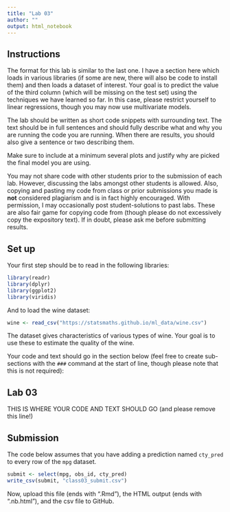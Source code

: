 ```yaml
---
title: "Lab 03"
author: ""
output: html_notebook
---
```


## Instructions

The format for this lab is similar to the last one.
I have a section here which loads in various
libraries (if some are new, there will also be code to install
them) and then loads a dataset of interest. Your goal is to
predict the value of the third column (which will be missing
on the test set) using the techniques we have learned so far.
In this case, please restrict yourself to linear regressions,
though you may now use multivariate models. 

The lab should be written as short code snippets with surrounding
text. The text should be in full sentences and should fully describe
what and why you are running the code you are running.  When there
are results, you should also give a sentence or two describing them.

Make sure to include at a minimum several plots and justify why
are picked the final model you are using.

You may not share code with other students prior to the submission
of each lab. However, discussing the labs amongst other students
is allowed. Also, copying and pasting my code from class or 
prior submissions you made is **not** considered plagiarism and
is in fact highly encouraged. With permission, I may occasionally
post student-solutions to past labs. These are also fair game
for copying code from (though please do not excessively copy the
expository text). If in doubt, please ask me before submitting
results.

## Set up

Your first step should be to read in the following libraries:

```r
library(readr)
library(dplyr)
library(ggplot2)
library(viridis)
```

And to load the wine dataset:

```r
wine <- read_csv("https://statsmaths.github.io/ml_data/wine.csv")
```

The dataset gives characteristics of various types of wine.
Your goal is to use these to estimate the quality of the wine.

Your code and text should go in the section below (feel free to create
sub-sections with the `###` command at the start of line, though please
note that this is not required):

## Lab 03

THIS IS WHERE YOUR CODE AND TEXT SHOULD GO (and please remove this line!)




## Submission

The code below assumes that you have adding a prediction named
`cty_pred` to every row of the `mpg` dataset. 

```r
submit <- select(mpg, obs_id, cty_pred)
write_csv(submit, "class03_submit.csv")
```

Now, upload this file (ends with ".Rmd"), the HTML output
(ends with ".nb.html"), and the csv file to GitHub.

